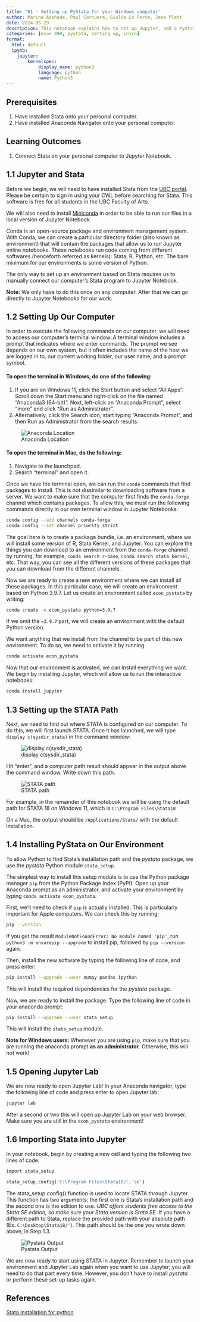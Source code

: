 ```yaml
---
title: '01 - Setting up PyStata for your Windows computer'
author: Marina Adshade, Paul Corcuera, Giulia Lo Forte, Jane Platt
date: 2024-05-29
description: This notebook explains how to set up Jupyter, add a PyStata Kernel, and connect to COMET. It is the first step to take when embarking on a research project. 
categories: [econ 490, pystata, setting up, intro]
format:
  html: default
  ipynb:
    jupyter:
        kernelspec:
            display_name: python3
            language: python
            name: Python3
---
```


## Prerequisites

1. Have installed Stata onto your personal computer.
2. Have installed Anaconda Navigator onto your personal computer.

## Learning Outcomes

1. Connect Stata on your personal computer to Jupyter Notebook.

## 1.1 Jupyter and Stata

Before we begin, we will need to have installed Stata from the [UBC portal](https://ubc.onthehub.com/WebStore/Welcome.aspx). Please be certain to sign in using your CWL before searching for Stata. This software is free for all students in the UBC Faculty of Arts. 

We will also need to install [Miniconda](https://docs.anaconda.com/miniconda/) in order to be able to run our files in a local version of Jupyter Notebook.

Conda is an open-source package and environment management system. With Conda, we can create a particular directory folder (also known as environment) that will contain the packages that allow us to run Jupyter online notebooks. These notebooks run code coming from different softwares (henceforth referred as kernels): Stata, R, Python, etc. The bare minimum for our environments is some version of Python. 

The only way to set up an environment based on Stata requires us to manually connect our computer's Stata program to Jupyter Notebook.

<div class="alert alert-block alert-info">

**Note:** We only have to do this once on any computer. After that we can go directly to Jupyter Notebooks for our work. </div>

## 1.2 Setting Up Our Computer 

In order to execute the following commands on our computer, we will need to access our computer's terminal window. A terminal window includes a prompt that indicates where we enter commands. The prompt we see depends on our own system, but it often includes the name of the host we are logged in to, our current working folder, our user name, and a prompt symbol.

#### To open the terminal in Windows, do one of the following:

1. If you are on Windows 11, click the Start button and select "All Apps". Scroll down the Start menu and right-click on the file named "Anaconda3 (64-bit)". Next, left-click on "Anaconda Prompt", select "more" and click "Run as Administrator".
2. Alternatively, click the Search icon, start typing "Anaconda Prompt", and then Run as Administrator from the search results. 

![Anaconda Location](img/anaconda_prompt.png)

#### To open the terminal in Mac, do the following:

1. Navigate to the launchpad.
2. Search "terminal" and open it. 

Once we have the terminal open, we can run the `conda` commands that find packages to install. This is not dissimilar to downloading software from a server. We want to make sure that the computer first finds the `conda-forge` channel which contains packages. To allow this, we must run the following commands directly in our own terminal window in Jupyter Notebooks:

```bash
conda config --add channels conda-forge
conda config --set channel_priority strict
```

The goal here is to create a package bundle, i.e. an environment, where we will install some version of R, Stata Kernel, and Jupyter. You can explore the things you can download to an environment from the  `conda-forge` channel by running, for example, `conda search r-base`, `conda search stata_kernel`, etc. That way, you can see all the different versions of these packages that you can download from the different channels. 

Now we are ready to create a new environment where we can install all these packages. In this particular case, we will create an environment based on Python 3.9.7. Let us create an environment called `econ_pystata` by writing:

```bash
conda create -n econ_pystata python=3.9.7
```

If we omit the `=3.9.7` part, we will create an environment with the default Python version. 

We want anything that we install from the channel to be part of this new environment. To do so, we need to activate it by running

```bash
conda activate econ_pystata
```

Now that our environment is activated, we can install everything we want. We begin by installing Jupyter, which will allow us to run the interactive notebooks:

```bash
conda install jupyter
```

## 1.3 Setting up the STATA Path

Next, we need to find out where STATA is configured on our computer. To do this, we will first launch STATA. Once it has launched, we will type `display c(sysdir_stata)` in the command window:

![display c(sysdir_stata)](img/displaystatadir.png)

Hit "enter", and a computer path result should appear in the output above the command window. Write down this path.

![STATA path](img/commandpath.png)

For example, in the remainder of this notebook we will be using the default path for STATA 18 on Windows 11, which is `C:\Program Files\Stata18`

On a Mac, the output should be `/Applications/Stata/` with the default installation.


## 1.4 Installing PyStata on Our Environment

To allow Python to find Stata’s installation path and the *pystata* package, we use the *pystata* Python module `stata_setup`. 

The simplest way to install this setup module is to use the Python package manager `pip` from the Python Package Index (PyPI). Open up your Anaconda prompt as an administrator, and activate your environment by typing `conda activate econ_pystata`.

First, we'll need to check if `pip` is actually installed. This is particularly important for Apple computers. We can check this by running:

```bash
pip --version
```

If you get the result `ModuleNotFoundError: No module named 'pip'`, run `python3 -m ensurepip --upgrade` to install pip, followed by `pip --version` again.

Then, install the new software by typing the following line of code, and press enter:

```bash
pip install --upgrade --user numpy pandas ipython
```

This will install the required dependencies for the *pystata* package. 

Now, we are ready to install the package. Type the following line of code in your anaconda prompt:

```bash
pip install --upgrade --user stata_setup
```

This will install the `stata_setup` module.

<div class="alert alert-block alert-warning">

**Note for Windows users:** Whenever you are using `pip`, make sure that you are running the anaconda prompt <b>as an administrator</b>. Otherwise, this will not work! </div>

## 1.5 Opening Jupyter Lab

We are now ready to open Jupyter Lab! In your Anaconda navigator, type the following line of code and press enter to open Jupyter lab:

```bash
jupyter lab
```

After a second or two this will open up Jupyter Lab on your web browser. Make sure you are still in the `econ_pystata` environment!

## 1.6 Importing Stata into Jupyter

In your notebook, begin by creating a new cell and typing the following two lines of code:

```bash
import stata_setup

stata_setup.config('C:\Program Files\Stata18/','se')
```

The stata_setup.config() function is used to locate STATA through Jupyter. This function has two arguments: the first one is Stata’s installation path and the second one is the edition to use. *UBC offers students free access to the Stata SE edition, so make sure your Stata version is Stata SE.* If you have a different path to Stata, replace the provided path with your absolute path (Ex. `C:\Desktop\Stata18/'`).  This path should be the one you wrote down above, in Step 1.3.

![Pystata Output](img/PyStata_output.png)

We are now ready to start using STATA in Jupyter. Remember to launch your environment and Jupyter Lab again when you want to use Jupyter; you will need to do that part every time.  However, you don't have to install *pystata* or perform these set-up tasks again.

## References 

[Stata installation for python](https://www.stata.com/python/pystata17/install.html#ref-dependencies)

